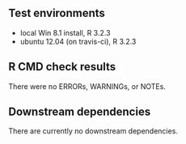 ## Test environments
* local Win 8.1 install, R 3.2.3
* ubuntu 12.04 (on travis-ci), R 3.2.3


## R CMD check results
There were no ERRORs, WARNINGs, or NOTEs. 


## Downstream dependencies
There are currently no downstream dependencies.